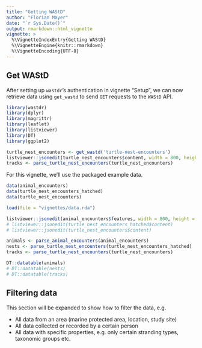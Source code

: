 ```yaml
---
title: "Getting WAStD"
author: "Florian Mayer"
date: "`r Sys.Date()`"
output: rmarkdown::html_vignette
vignette: >
  %\VignetteIndexEntry{Getting WAStD}
  %\VignetteEngine{knitr::rmarkdown}
  %\VignetteEncoding{UTF-8}
---
```


## Get WAStD

After setting up `wastdr`'s authentication in vignette "Setup", 
we can now retrieve data using `get_wastd` to send `GET` requests to the `WAStD` 
API.


```r
library(wastdr)
library(dplyr)
library(magrittr)
library(leaflet)
library(listviewer)
library(DT)
library(ggplot2)
```

```r
turtle_nest_encounters <- get_wastd('turtle-nest-encounters')
listviewer::jsonedit(turtle_nest_encounters$content, width = 800, height = 600)
tracks <- parse_turtle_nest_encounters(turtle_nest_encounters)
```

For this vignette, we'll use the packaged example data.

```r
data(animal_encounters)
data(turtle_nest_encounters_hatched)
data(turtle_nest_encounters)
```

```r
load(file = "vignettes/data.rda")
```

```r
listviewer::jsonedit(animal_encounters$features, width = 800, height = 600)
# listviewer::jsonedit(turtle_nest_encounters_hatched$content)
# listviewer::jsonedit(turtle_nest_encounters$content)

animals <- parse_animal_encounters(animal_encounters)
nests <- parse_turtle_nest_encounters(turtle_nest_encounters_hatched)
tracks <- parse_turtle_nest_encounters(turtle_nest_encounters)

DT::datatable(animals)
# DT::datatable(nests)
# DT::datatable(tracks)
```

## Filtering data
This section will be expanded to show how to filter the data, e.g.

* All data from an area (marine protected area, location, study site)
* All data collected or recorded by a certain person
* All data with specific properties, e.g. only certain stranding types, taxonomic groups etc.
